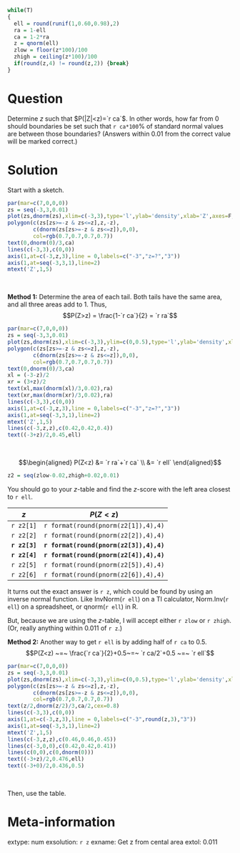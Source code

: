 ```r
while(T)
{
  ell = round(runif(1,0.60,0.98),2)
  ra = 1-ell
  ca = 1-2*ra
  z = qnorm(ell)
  zlow = floor(z*100)/100
  zhigh = ceiling(z*100)/100
  if(round(z,4) != round(z,2)) {break}
}
```

Question
========
Determine $z$ such that $P(|Z|<z)=`r ca`$. In other words, how far from 0 should boundaries be set such that `r ca*100`% of standard normal values are between those boundaries? (Answers within 0.01 from the correct value will be marked correct.)


Solution
========
Start with a sketch.

```r
par(mar=c(7,0,0,0))
zs = seq(-3,3,0.01)
plot(zs,dnorm(zs),xlim=c(-3,3),type='l',ylab='density',xlab='Z',axes=F,ann=F)
polygon(c(zs[zs>=-z & zs<=z],z,-z),
        c(dnorm(zs[zs>=-z & zs<=z]),0,0),
        col=rgb(0.7,0.7,0.7,0.7))
text(0,dnorm(0)/3,ca)
lines(c(-3,3),c(0,0))
axis(1,at=c(-3,z,3),line = 0,labels=c("-3","z=?","3"))
axis(1,at=seq(-3,3,1),line=2)
mtext('Z',1,5)
```
\

**Method 1:** Determine the area of each tail. Both tails have the same area, and all three areas add to 1. Thus,
$$P(Z>z) = \frac{1-`r ca`}{2} = `r ra`$$
```r
par(mar=c(7,0,0,0))
zs = seq(-3,3,0.01)
plot(zs,dnorm(zs),xlim=c(-3,3),ylim=c(0,0.5),type='l',ylab='density',xlab='Z',axes=F,ann=F)
polygon(c(zs[zs>=-z & zs<=z],z,-z),
        c(dnorm(zs[zs>=-z & zs<=z]),0,0),
        col=rgb(0.7,0.7,0.7,0.7))
text(0,dnorm(0)/3,ca)
xl = (-3-z)/2
xr = (3+z)/2
text(xl,max(dnorm(xl)/3,0.02),ra)
text(xr,max(dnorm(xr)/3,0.02),ra)
lines(c(-3,3),c(0,0))
axis(1,at=c(-3,z,3),line = 0,labels=c("-3","z=?","3"))
axis(1,at=seq(-3,3,1),line=2)
mtext('Z',1,5)
lines(c(-3,z,z),c(0.42,0.42,0.4))
text((-3+z)/2,0.45,ell)
```
\


$$\begin{aligned}
P(Z<z) &= `r ra`+`r ca` \\
&= `r ell`
\end{aligned}$$


```r
z2 = seq(zlow-0.02,zhigh+0.02,0.01)
```

You should go to your $z$-table and find the $z$-score with the left area closest to `r ell`.

| $z$ | $P(Z<z)$ |
|:---:|:---:|
| `r z2[1]` | `r format(round(pnorm(z2[1]),4),4)` |
| `r z2[2]` | `r format(round(pnorm(z2[2]),4),4)` |
| **`r z2[3]`** | **`r format(round(pnorm(z2[3]),4),4)`** |
| **`r z2[4]`** | **`r format(round(pnorm(z2[4]),4),4)`** |
| `r z2[5]` | `r format(round(pnorm(z2[5]),4),4)` |
| `r z2[6]` | `r format(round(pnorm(z2[6]),4),4)` |

It turns out the exact answer is `r z`, which could be found by using an inverse normal function. Like InvNorm(`r ell`) on a TI calculator, Norm.Inv(`r ell`) on a spreadsheet, or qnorm(`r ell`) in R.

But, because we are using the $z$-table, I will accept either `r zlow` or `r zhigh`. (Or, really anything within 0.011 of `r z`.)

**Method 2:** Another way to get `r ell` is by adding half of `r ca` to 0.5.
$$P(Z<z) ~=~ \frac{`r ca`}{2}+0.5~=~ `r ca/2`+0.5 ~=~ `r ell`$$

```r
par(mar=c(7,0,0,0))
zs = seq(-3,3,0.01)
plot(zs,dnorm(zs),xlim=c(-3,3),ylim=c(0,0.5),type='l',ylab='density',xlab='Z',axes=F,ann=F)
polygon(c(zs[zs>=-z & zs<=z],z,-z),
        c(dnorm(zs[zs>=-z & zs<=z]),0,0),
        col=rgb(0.7,0.7,0.7,0.7))
text(z/2,dnorm(z/2)/3,ca/2,cex=0.8)
lines(c(-3,3),c(0,0))
axis(1,at=c(-3,z,3),line = 0,labels=c("-3",round(z,3),"3"))
axis(1,at=seq(-3,3,1),line=2)
mtext('Z',1,5)
lines(c(-3,z,z),c(0.46,0.46,0.45))
lines(c(-3,0,0),c(0.42,0.42,0.41))
lines(c(0,0),c(0,dnorm(0)))
text((-3+z)/2,0.476,ell)
text((-3+0)/2,0.436,0.5)
```
\

Then, use the table.

Meta-information
================
extype: num
exsolution: `r z`
exname: Get z from cental area
extol: 0.011
